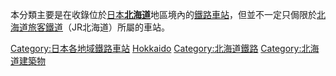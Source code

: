 本分類主要是在收錄位於[[日本|日本]]'''[[北海道|北海道]]'''地區境內的[[鐵路車站|鐵路車站]]，但並不一定只侷限於[[北海道旅客鐵道|北海道旅客鐵道]]（JR北海道）所屬的車站。
{{日本行政區劃分類導航|鐵路車站}}

[[Category:日本各地域鐵路車站|Category:日本各地域鐵路車站]]
[[Category:日本各都道府縣鐵路車站|Hokkaido]]
[[Category:北海道鐵路|Category:北海道鐵路]]
[[Category:北海道建築物|Category:北海道建築物]]